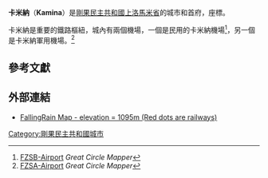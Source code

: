 {{expand|time=2010-03-29T08:28:49+00:00}}
{{Infobox settlement
<!--See the Table at Infobox Settlement for all fields and descriptions of usage-->
<!-- Basic info  ---------------->
|official_name          = 卡米納
|other_name             =
|native_name            =  <!-- for cities whose native name is not in English -->
|nickname               = 
|settlement_type        = <!--For Town or Village (Leave blank for the default City)-->
|motto                  =
<!-- images and maps  ----------->
|image_skyline          = 
|imagesize              = 300px
|image_caption          = 
|image_flag             = 
|flag_size              =
|image_seal             = 
|seal_size              =
|image_shield           = 
|shield_size            =
|image_blank_emblem     =
|blank_emblem_type      =
|blank_emblem_size      =
|image_map              = 
|mapsize                = 
|map_caption            = 
|image_map1             = 
|mapsize1               = 
|map_caption1           = 
|image_dot_map          =
|dot_mapsize            =
|dot_map_caption        =
|dot_x =  |dot_y =
|pushpin_map            = Democratic Republic of the Congo<!-- the name of a location map as per http://en.wikipedia.org/wiki/Template:Location_map -->
|pushpin_label_position =bottom
|pushpin_map_caption    =卡米納的位置
<!-- Location ------------------>
|subdivision_type       = 國家
|subdivision_name       = {{DRC}}
|subdivision_type1      = [[剛果民主共和國行政區劃|省]]
|subdivision_name1      = [[上洛馬米省|上洛馬米省]]
|subdivision_type2      = 
|subdivision_name2      = 
|subdivision_type3      = 
|subdivision_name3      = 
|subdivision_type4      = 
|subdivision_name4      =
<!-- Politics ----------------->
|government_footnotes   =
|government_type        =
|leader_title           =
|leader_name            =
|leader_title1          =  <!-- for places with, say, both a mayor and a city manager -->
|leader_name1           =
|leader_title2          =
|leader_name2           =
|leader_title3          =
|leader_name3           =
|leader_title4          =
|leader_name4           =
|established_title      =  <!-- Settled -->
|established_date       = 
|established_title2     =  <!-- Incorporated (town) -->
|established_date2      = 
|established_title3     =  <!-- Incorporated (city) -->
|established_date3      =
<!-- Area    --------------------->
|area_magnitude         = 
|unit_pref                =Imperial <!--Enter: Imperial, if Imperial (metric) is desired-->
|area_footnotes           =
|area_total_km2           = <!-- ALL fields dealing with a measurements are subject to automatic unit conversion-->
|area_land_km2            = <!--See table @ Template:Infobox Settlement for details on automatic unit conversion-->
|area_water_km2           =
|area_total_sq_mi         =
|area_land_sq_mi          =
|area_water_sq_mi         =
|area_water_percent       =
|area_urban_km2           =
|area_urban_sq_mi         =
|area_metro_km2           =
|area_metro_sq_mi         =
|area_blank1_title        =
|area_blank1_km2          =
|area_blank1_sq_mi        =
<!-- Population   ----------------------->
|population_as_of               =2005
|population_footnotes           =
|population_note                =
|population_total               =
|population_density_km2         =
|population_density_sq_mi       =
|population_metro               =
|population_density_metro_km2   =
|population_density_metro_sq_mi =
|population_urban               =
|population_density_urban_km2   =
|population_density_urban_sq_mi =
|population_blank1_title        =
|population_blank1              =
|population_blank2_title        =
|population_blank2              =
|population_density_blank1_km2 =   
|population_density_blank1_sq_mi =
<!-- General information  --------------->
|timezone               = 
|utc_offset             = 
|timezone_DST           = 
|utc_offset_DST         = 
|latd=8 |latm=44|lats=19 |latNS=S
|longd=24|longm=59 |longs=26|longEW=E
|elevation_footnotes    =  <!--for references: use <ref> </ref> tags-->
|elevation_m            = 
|elevation_ft           =
<!-- Area/postal codes & others -------->
|postal_code_type       =  <!-- enter ZIP code, Postcode, Post code, Postal code... -->
|postal_code            =
|area_code              =
|blank_name             =
|blank_info             =
|blank1_name            =
|blank1_info            =
|website                = 
|footnotes              = 
}} 

'''卡米納'''（'''Kamina'''）是[[剛果民主共和國|剛果民主共和國]][[上洛馬米省|上洛馬米省]]的城市和首府，座標{{coord|8|44|19|S|24|59|26|E|region:CD_type:city|display=inline}}。

卡米納是重要的鐵路樞紐，城內有兩個機場，一個是民用的卡米納機場<ref>[http://www.gcmap.com/airport/FZSB FZSB-Airport] {{WebCite|url=https://www.webcitation.org/69YD6IDc9?url=http://www.gcmap.com/airport/FZSB |date=20120730195935 |dateformat=iso }} ''Great Circle Mapper''</ref>，另一個是卡米納軍用機場。<ref>[http://www.gcmap.com/airport/FZSA FZSA-Airport] {{WebCite|url=https://www.webcitation.org/69YD6q5XH?url=http://www.gcmap.com/airport/KMN |date=20120730195943 |dateformat=iso }} ''Great Circle Mapper''</ref>

==參考文獻==
{{reflist}}

==外部連結==
* [http://www.fallingrain.com/world/CG/5/Kamina.html FallingRain Map - elevation = 1095m (Red dots are railways)] {{Wayback|url=http://www.fallingrain.com/world/CG/5/Kamina.html |date=20160304105240 }}

[[Category:剛果民主共和國城市|Category:剛果民主共和國城市]]